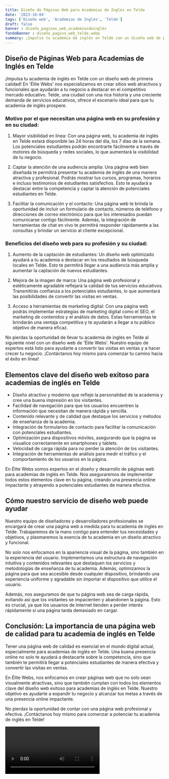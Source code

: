 ```yaml
---
title: Diseño de Páginas Web para Academias de Inglés en Telde
date: '2023-10-04'
tags: ['Diseño web', 'Academias de Inglés', 'Telde']
draft: false
banner : diseño_paginas_web_academiasdeinglés
fondoBanner : diseño_pagina_web_telde.webp
summary: ¡Impulsa tu academia de inglés en Telde con un diseño web de primera calidad! En 'Élite Webs' nos especializamos en crear sitios web atractivos y funcionales que ayudarán a tu negocio a destacar en el competitivo mercado educativo. Telde, una ciudad con una rica historia y una creciente demanda de servicios educativos, ofrece el escenario ideal para que tu academia de inglés prospere. 
---
```


## Diseño de Páginas Web para Academias de Inglés en Telde

¡Impulsa tu academia de inglés en Telde con un diseño web de primera calidad! En 'Élite Webs' nos especializamos en crear sitios web atractivos y funcionales que ayudarán a tu negocio a destacar en el competitivo mercado educativo. Telde, una ciudad con una rica historia y una creciente demanda de servicios educativos, ofrece el escenario ideal para que tu academia de inglés prospere. 

### Motivo por el que necesitan una página web en su profesión y en su ciudad:

1. Mayor visibilidad en línea: Con una página web, tu academia de inglés en Telde estará disponible las 24 horas del día, los 7 días de la semana. Los potenciales estudiantes podrán encontrarte fácilmente a través de motores de búsqueda y redes sociales, lo que aumentará la visibilidad de tu negocio.

2. Captar la atención de una audiencia amplia: Una página web bien diseñada te permitirá presentar tu academia de inglés de una manera atractiva y profesional. Podrás mostrar tus cursos, programas, horarios e incluso testimonios de estudiantes satisfechos. Esto te ayudará a destacar entre la competencia y captar la atención de potenciales estudiantes en Telde.

3. Facilitar la comunicación y el contacto: Una página web te brinda la oportunidad de incluir un formulario de contacto, números de teléfono y direcciones de correo electrónico para que los interesados puedan comunicarse contigo fácilmente. Además, la integración de herramientas de chat en vivo te permitirá responder rápidamente a las consultas y brindar un servicio al cliente excepcional.

### Beneficios del diseño web para su profesión y su ciudad:

1. Aumento de la captación de estudiantes: Un diseño web optimizado ayudará a tu academia a destacar en los resultados de búsqueda locales en Telde. Esto te permitirá llegar a una audiencia más amplia y aumentar la captación de nuevos estudiantes.

2. Mejora de la imagen de marca: Una página web profesional y estéticamente agradable reflejará la calidad de tus servicios educativos. Transmitirás confianza a los potenciales estudiantes, lo que aumentará las posibilidades de convertir las visitas en ventas.

3. Acceso a herramientas de marketing digital: Con una página web podrás implementar estrategias de marketing digital como el SEO, el marketing de contenidos y el análisis de datos. Estas herramientas te brindarán una ventaja competitiva y te ayudarán a llegar a tu público objetivo de manera eficaz.

No pierdas la oportunidad de llevar tu academia de inglés en Telde al siguiente nivel con un diseño web de 'Élite Webs'. Nuestro equipo de expertos está listo para ayudarte a convertir las visitas en ventas y a hacer crecer tu negocio. ¡Contáctanos hoy mismo para comenzar tu camino hacia el éxito en línea!

<GifSeo />

<Cta />

## Elementos clave del diseño web exitoso para academias de inglés en Telde

- Diseño atractivo y moderno que refleje la personalidad de la academia y cree una buena impresión en los visitantes.
- Facilidad de navegación para que los usuarios encuentren la información que necesitan de manera rápida y sencilla.
- Contenido relevante y de calidad que destaque los servicios y métodos de enseñanza de la academia.
- Integración de formularios de contacto para facilitar la comunicación con potenciales estudiantes.
- Optimización para dispositivos móviles, asegurando que la página se visualice correctamente en smartphones y tablets.
- Velocidad de carga rápida para no perder la atención de los visitantes.
- Integración de herramientas de análisis para medir el tráfico y el comportamiento de los usuarios en la página.

En Élite Webs somos expertos en el diseño y desarrollo de páginas web para academias de inglés en Telde. Nos aseguraremos de implementar todos estos elementos clave en tu página, creando una presencia online impactante y atrayendo a potenciales estudiantes de manera efectiva.

## Cómo nuestro servicio de diseño web puede ayudar

Nuestro equipo de diseñadores y desarrolladores profesionales se encargará de crear una página web a medida para tu academia de inglés en Telde. Trabajaremos de la mano contigo para entender tus necesidades y objetivos, y plasmaremos la esencia de tu academia en un diseño atractivo y funcional.

No solo nos enfocamos en la apariencia visual de la página, sino también en la experiencia del usuario. Implementamos una estructura de navegación intuitiva y contenidos relevantes que destaquen los servicios y metodologías de enseñanza de tu academia. Además, optimizamos la página para que sea accesible desde cualquier dispositivo, brindando una experiencia uniforme y agradable sin importar el dispositivo que utilice el usuario.

Además, nos aseguramos de que tu página web sea de carga rápida, evitando así que los visitantes se impacienten y abandonen la página. Esto es crucial, ya que los usuarios de Internet tienden a perder interés rápidamente si una página tarda demasiado en cargar.

## Conclusión: La importancia de una página web de calidad para tu academia de inglés en Telde

Tener una página web de calidad es esencial en el mundo digital actual, especialmente para academias de inglés en Telde. Una buena presencia online no solo te ayudará a destacarte sobre la competencia, sino que también te permitirá llegar a potenciales estudiantes de manera efectiva y convertir las visitas en ventas.

En Élite Webs, nos enfocamos en crear páginas web que no solo sean visualmente atractivas, sino que también cumplan con todos los elementos clave del diseño web exitoso para academias de inglés en Telde. Nuestro objetivo es ayudarte a expandir tu negocio y alcanzar tus metas a través de una presencia online impactante.

No pierdas la oportunidad de contar con una página web profesional y efectiva. ¡Contáctanos hoy mismo para comenzar a potenciar tu academia de inglés en Telde!

<Video />

<CtaBot job='Academias de Inglés' city='Telde'/>

<Gmaps query='Telde+españa+maps' />
